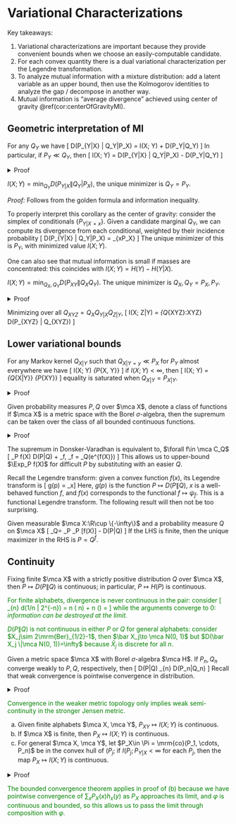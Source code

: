 # Variational Characterizations 

Key takeaways:

1. Variational characterizations are important because 
    they provide convenient bounds when we choose an easily-computable candidate. 
2. For each convex quantity there is a dual variational characterization per 
    the Legendre transformation. 
3. To analyze mutual information with a mixture distribution: add a latent 
    variable as an upper bound, then use the Kolmogorov identities to 
    analyze the gap / decompose in another way. 
4. Mutual information is "average divergence" achieved 
    using center of gravity \@ref(cor:centerOfGravityMI). 

## Geometric interpretation of MI {-}

:::{.theorem #goldenFormula name="golden formula"}
For any $Q_Y$ we have 
\[ 
    D(P_{Y|X} \| Q_Y|P_X) = I(X; Y) + D(P_Y\|Q_Y)
\] 
In particular, if $P_Y \ll Q_Y$, then 
\[ 
    I(X; Y) = D(P_{Y|X} \| Q_Y|P_X) - D(P_Y\|Q_Y)
\] 
:::
<details>
<summary>Proof</summary>
The two sides expand to
\begin{align}
    D(P_{Y|X} \| Q_Y|P_X) &= D(P_{XY} \| P_XQ_Y) \\ 
    I(X; Y) + D(P_Y \|Q_Y) &= D(P_{XY} \| P_XP_Y) + D(P_Y \|Q_Y)
\end{align}
and are equal by the divergence chain rule \@ref(prp:divergenceChainRule).
</details>

:::{.corollary #centerOfGravityMI name="center of gravity formula"}
$I(X; Y) = \min_{Q_Y} D(P_{Y|X} \| Q_Y|P_X)$, the 
unique minimizer is $Q_Y=P_Y$. 
:::
_Proof:_ Follows from the golden formula and information inequality. 

To properly interpret this corollary as the center of gravity: 
consider the simplex of conditionals $\{P_{Y|X=x}\}$. Given 
a candidate marginal $Q_Y$, we can compute its divergence 
from each conditional, weighted by their incidence probability 
\[ 
    D(P_{Y|X} \| Q_Y|P_X) 
    = \Exp_{x\sim P_X} \left[D(P_{Y|X=x} \| Q_Y)\right]
\] 
The unique minimizer of this is $P_Y$, with minimized value $I(X; Y)$. 

One can also see that mutual information is small if masses are concentrated: 
this coincides with $I(X; Y) = H(Y) - H(Y|X)$. 

:::{.theorem name="minimum distance from independence"}
$I(X; Y) = \min_{Q_X, Q_Y} D(P_{XY} \|Q_XQ_Y)$. 
The unique minimizer is $Q_X, Q_Y = P_X, P_Y$. 
:::
<details>
<summary>Proof</summary>
Decompose the divergence on the RHS 
\begin{align}
    D(P_{XY} \|Q_XQ_Y) 
    &= D(P_{XY} \| Q_X P_Y) + D(P_Y \|Q_Y) \\ 
    &= D(P_{XY} \| P_X P_Y) + D(P_Y \|Q_Y) + D(P_X \| Q_X) \\ 
    &= I(X; Y) + D(P_Y \|Q_Y) + D(P_X \| Q_X)
\end{align}
</details>

:::{.theorem name="minimum distance from markov chain"}
Minimizing over all $Q_{XYZ} = Q_XQ_{Y|X}Q_{Z|Y}$, 
\[ 
    I(X; Z|Y) = \min_{Q_{XYZ}:X\to Y\to Z} D(P_{XYZ} \| Q_{XYZ})
\] 
:::

## Lower variational bounds {-}


:::{.theorem #miLowerBound name="lower variational bound of MI"}
For any Markov kernel $Q_{X|Y}$ such that $Q_{X|Y=y} \ll P_X$ for 
$P_Y$ almost everywhere we have 
\[ 
    I(X; Y) \geq \Exp_{P_{X, Y}} \left[\log \df{d Q_{X|Y}}{dP_X}\right]
\] 
if $I(X; Y) < \infty$, then 
\[ 
    I(X; Y) = \sup_{Q_{X|Y}} \Exp_{P_{XY}} \left[
        \log \df{dQ_{X|Y}}{dP_X}
    \right]
\] 
equality is saturated when $Q_{X|Y} = P_{X|Y}$. 
:::
<details>
<summary>Proof</summary>
Without dealing with limit arguments, 
\begin{align}
    \Exp_{P_{X|Y=y}} \left[
        \log \df{Q_{X|Y}(x|y)}{P_X(x)}
    \right]
    &= \Exp_{P_{X|Y=y}} \left[
        \log \left(
            \df{Q_{X|Y}(x|y)}{P_{X|Y}(x|y)}
            \df{P_{X|Y}(x|y)}{P_X(x)}
        \right)
    \right] \\ 
    &= \Exp_{P_{X|Y=y}} \left[
        -D(P_{X|Y=y} \| Q_{X|Y=y}) + D(P_{X|Y=y} \| P_X)
    \right]
\end{align}
Take expectation over $y$ to obtain 
\begin{align}
    \Exp_{P_{XY}} \left[
        \log \df{dQ_{X|Y}}{dP_X}
    \right] 
    &= D(P_{X|Y=y} \| P_X | P_Y) - D(P_{X|Y} \| Q_{X|Y} | P_Y) \\ 
    &= I(X; Y) - D(P_{X|Y} \| Q_{X|Y} | P_Y)
\end{align}
</details>

:::{.theorem #donskerVaradhan name="Donsker-Varadhan"}
Given probability measures $P, Q$ over $\mca X$, 
denote a class of functions 
\begin{align}
    \mca C_Q &= \{
        f:\mca X\to \R\cup \{-\infty\} | 
        0 < \Exp_Q[e^{f(X)}] < \infty
    \} \\ 
    D(P \| Q) &= \sup_{f\in \mca C_Q} 
        \Exp_P f(X) - \log \Exp_Q\left[e^{f(X)}\right]
\end{align}
If $\mca X$ is a metric space with the 
Borel $\sigma$-algebra, then the supremum can be 
taken over the class of all bounded continuous functions. 
:::
<details>
<summary>Proof</summary>
Again, for clarity we're ignoring measurability 
(or infinity) subtleties. 
The key idea is, given $f\in \mca C_Q$, to 
define a tilted distribution $Q^f$ such that 
\[ 
    Q^f(dx) = e^{f(dx) - \psi_f} Q(dx), \quad 
    \psi_f = \log \Exp_Q\left(e^{f(X)}\right)
\] 
Here $\psi_f$ is just a $f$-dependent normalization constant. 
Then 
\begin{align}
    \Exp_P[f(X) - \psi_f]
    &= \Exp_P[\log e^{f(X) - \psi_f}]
    = \Exp_P\left[\log \df{dQ^f}{dQ}\right]\\ 
    &= \Exp_P\left[\log \df{dP}{dQ}- \log \df{dP}{dQ^f}\right]
    = D(P\|Q) - D(P\|Q^f) \leq D(P\|Q)
\end{align}
Equality is saturated when $Q^f = P \iff f = \log \df{dP}{dQ}$. 
</details>

:::{.corollary}
The supremum in Donsker-Varadhan is equivalent to, 
$\forall f\in \mca C_Q$ 
\[ 
    \Exp_P f(X) \leq D(P\|Q) + \psi_f, 
    \quad \psi_f = \log \Exp_Q\left(e^{f(X)}\right)
\] 
This allows us to upper-bound $\Exp_P f(X)$ for difficult $P$ 
by substituting with an easier $Q$. 
:::

Recall the Legendre transform: given a convex function $f(x)$, 
its Legendre transform is 
\[ 
    g(p) = \sup_x\left[\la x, p\ra - f(x)\right]
\] 
Here, $g(p)$ is the function $P\mapsto D(P\|Q)$, $x$ 
is a well-behaved function $f$, and $f(x)$ corresponds 
to the functional $f\mapsto \psi_f$. This is a functional 
Legendre transform. The following result will then not be too surprising. 

:::{.proposition name="Gibbs variational principle"}
Given measurable $\mca X:\R\cup \{-\infty\}$ 
and a probability measure $Q$ on $\mca X$ 
\[ 
    \log \Exp_Q\left[e^{f(X)}\right] = \sup_P \Exp_P [f(X)] - D(P\|Q) 
\] 
If the LHS is finite, then the unique maximizer in the RHS is $P=Q^f$. 
:::

## Continuity {-}

:::{.proposition name="Single-argument continuity of divergence for finite alphabets"}
Fixing finite $\mca X$ with a strictly positive distribution $Q$ over $\mca X$, 
then $P\mapsto D(P\|Q)$ is continuous; in particular, $P\mapsto H(P)$ is continuous. 
:::

<span style="color:green">
For finite alphabets, divergence is never continuous in the pair: consider 
\[ 
    \lim_{n\to \infty} d(1/n \| 2^{-n}) 
    = \df 1 n \log \left(\df{2^n} n\right) + \df {n-1} n \log \left(\df{1-1/n}{1-2^{-n}}\right)
    = \log 2 \neq 0 
\] 
while the arguments converge to $0$: _information can be destroyed at the limit._
</span>

<div style="color:green">
:::{.remark}
$D(P\|Q)$ is not continuous in either $P$ or $Q$ for general alphabets: 
consider $X_j\sim 2\mrm{Ber}_{1/2}-1$, then $\bar X_j\to \mca N(0, 1)$ 
but $D(\bar X_j \|\mca N(0, 1))=\infty$ because $\bar X_j$ is discrete for all $n$. 
:::
</div>

:::{.theorem #semiContinuity name="Lower semicontinuity of divergence"}
Given a metric space $\mca X$ with Borel $\sigma$-algebra $\mca H$. 
If $P_n, Q_n$ converge weakly to $P, Q$, respectively, then 
\[ 
    D(P\|Q) \leq \liminf_{n\to \infty} D(P_n\|Q_n)
\] 
Recall that weak convergence is pointwise convergence in distribution. 
:::
<details>
<summary>Proof</summary>
This follows from Donsker-Varadhan by $\Exp_{P_n}[f]\to \Exp_P[f]$ and 
$\Exp_{Q_n}[e^f]\to \Exp_Q[e^f]$. To reason about $\liminf$: choose a 
subsequence such that $D(P_n\|Q_n)$ decreases monotonically, 
then $\liminf\mapsto \lim$; equality cannot be 
established due to the the previous example: 
a more fundamental reason is because weak convergence guarantees 
the convergence of expectations for each individual function but not 
convergence for the supremum. 
</details>

<span style="color:green">
Convergence in the weaker metric topology only implies weak 
semi-continuity in the stronger Jensen metric. 
</span>



:::{.proposition name="continuity of MI"}

a. Given finite alphabets $\mca X, \mca Y$, $P_{XY}\mapsto I(X; Y)$ is continuous. 
b. If $\mca X$ is finite, then $P_X\mapsto I(X; Y)$ is continuous. 
c. For general $\mca X, \mca Y$, let $P_X\in \Pi = \mrm{co}(P_1, \cdots, P_n)$ 
    be in the convex hull of $(P_j$; if $I(P_j; P_{Y|X}<\infty$ for each 
    $P_j$, then the map $P_X\mapsto I(X; Y)$ is continuous. 
:::
<details>
<summary>Proof</summary>
For the first statement, $I(X; Y)=H(X)+H(Y) - H(X, Y)$ and entropy is 
continuous on finite alphabets. For the second statement, define the 
uniform mixture of conditionals $Q_Y = |\mca X|^{-1}\sum P_{Y|X=x}$, then 
\[ 
    D(P_Y \|Q_Y) = \Exp_{Q_Y} \left[\varphi \left(\sum P_X(x)h_x(Y)\right)\right], 
    \quad \varphi(t) = t\log t
\] 
Here $h_x(y) = \df{dP_{Y|X=x}}{dQ_Y}(y)$ is nonnegative and bounded by $|\mca X|$, 
so using the bounded convergence theorem we have $P_X\mapsto $D(P_Y\|Q_Y)$ 
continuous. By the golden formula, 
\[ 
    I(X; Y) = D(P_{Y|X} \|Q_Y|P_X) - D(P_Y\|Q_Y) 
\] 
the first term is linear in $P_X$. For the third claim, form 
a chain $Z\to X\to Y$ with $Z\in [n]$ mapping $P_{X|Z=j}=P_j$. Then 
\[ 
    I(X; Y) = I(Z; Y) + I(X; Y|Z)
\] 
the first term is continuous in $P_Z$ while the second is linear in $P_Z$. 
Thus $P_Z\mapsto I(X; Y)$ is continuous, and so is $P_X\mapsto I(X; Y)$. 
</details>

<span style="color:green">
The bounded convergence theorem applies in proof of (b) because 
we have pointwise convergence of $\sum_{x} P_X(x)h_x(y)$ as $P_X$ 
approaches its limit, and $\varphi$ is continuous and bounded, so 
this allows us to pass the limit through composition with $\varphi$. 
</span>